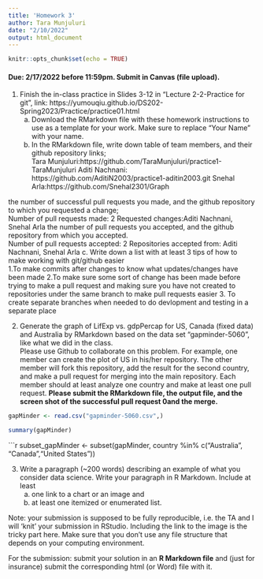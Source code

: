 ```yaml
---
title: 'Homework 3'
author: Tara Munjuluri
date: "2/10/2022"
output: html_document
---
```


```r
knitr::opts_chunk$set(echo = TRUE)
```

#### Due: 2/17/2022 before 11:59pm. Submit in Canvas (file upload).

1. Finish the in-class practice in Slides 3-12 in "Lecture 2-2-Practice for git", link: https://yumouqiu.github.io/DS202-Spring2023/Practice/practice01.html  
    a. Download the RMarkdown file with these homework instructions to use as a template for your work. Make sure to replace "Your Name" with your name.  
    b. In the RMarkdown file, write down table of team members, and their github repository links;   
    Tara Munjuluri:https://github.com/TaraMunjuluri/practice1-TaraMunjuluri
    Aditi Nachnani: https://github.com/AditiN2003/practice1-aditin2003.git
    Snehal Arla:https://github.com/Snehal2301/Graph


the number of successful pull requests you made, and the github repository to which you requested a change;  
Number of pull requests made: 2
Requested changes:Aditi Nachnani, Snehal Arla
the number of pull requests you accepted, and the github repository from which you accepted.  
Number of pull requests accepted: 2
Repositories accepted from: Aditi Nachnani, Snehal Arla
    c. Write down a list with at least 3 tips of how to make working with git/github easier  
1.To make commits after changes to know what updates/changes have been made
2.To make sure some sort of change has been made before trying to make a pull request and making sure you have not created to repositories under the same branch to make pull requests easier
3. To create separate branches when needed to do devlopment and testing in a separate place

2. Generate the graph of LifExp vs. gdpPercap for US, Canada (fixed data) and Australia by RMarkdown based on the data set "gapminder-5060", like what we did in the class.  
Please use Github to collaborate on this problem. For example, one member can create the plot of US in his/her repository. The other member will fork this repository, add the result for the second country, and make a pull request for merging into the main repository. Each member should at least analyze one country and make at least one pull request. **Please submit the RMarkdown file, the output file, and the screen shot of the successful pull request 0and the merge.**

```r
gapMinder <- read.csv("gapminder-5060.csv",)
```
```r
summary(gapMinder)
```
```r
subset_gapMinder <- subset(gapMinder, country %in% c("Australia", "Canada","United States"))



3. Write a paragraph (~200 words) describing an example of what you consider data science. Write your paragraph in R Markdown. Include at least 
    a. one link to a chart or an image and 
    b. at least one itemized or enumerated list.
    

    

Note: your submission is supposed to be fully reproducible, i.e. the TA and I will 'knit' your submission in RStudio. Including the link to the image is the tricky part here. Make sure that you don't use any file structure that depends on your computing environment.


For the submission: submit your solution in an **R Markdown file** and (just for insurance) submit the corresponding html (or Word) file with it. 
